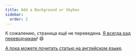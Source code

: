 ```yaml
---
title: Add a Background or Skybox
sidebar:
  order: 2
---
```


К сожалению, страница ещё не переведена. [Я всегда рад переводчикам](https://github.com/mrdoob/three.js)! 😄

[А пока можете почитать статью на английском языке](/manual/en/backgrounds.html).
